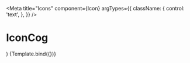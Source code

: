 
<Meta
  title="Icons"
  component={Icon}
  argTypes={{
    className: {
      control: 'text',
    },
  }}
/>

# IconCog

  <div className="flex p-2 space-x-4">
    <Icon className={className} />
    <Icon className="icon-medium cursor-pointer hover:bg-selected" />
    <Icon className="icon-white bg-red" />
  </div>
)

<Canvas>
  <Story name="Cog">{Template.bind({})}</Story>
</Canvas>

<ArgsTable story="Cog" />

